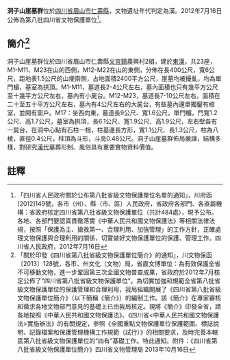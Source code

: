 {{msg:四川省文物保護單位
|名稱 = 洞子山崖墓群
|編號 = 84
|圖片 = 
|級別 = S8
|分類 = 
|時代 = [[漢代|漢代]]
|地点 = [[四川省|四川省]][[眉山市|眉山市]][[仁壽縣|仁壽縣]]
|坐標 =
|登錄 = 2012年7月16日
}}
'''洞子山崖墓群'''位於[[四川省|四川省]][[眉山市|眉山市]][[仁壽縣|仁壽縣]]，文物遺址年代判定為漢。2012年7月16日公佈為第八批四川省文物保護單位<ref>「四川省人民政府關於公布第八批省級文物保護單位名單的通知」，川府函[2012]149號，各市（州）、縣（市、區）人民政府，省政府各部門、各直屬機構：省政府核定四川省第八批省級文物保護單位（共計484處），現予公布。各地、各部門要認真貫徹落實《中華人民共和國文物保護法》等相關法律法規，按照「保護為主、搶救第一、合理利用、加強管理」的工作方針，正確處理文物保護與合理利用的關係，切實做好文物保護單位的保護、管理工作。四川省人民政府，2012年7月16日</ref>。
== 簡介<ref>「關於印發《四川省第八批省級文物保護單位簡介》的通知」，川文物保函〔2013〕128號，各市、州文化（文物）局，省直文博單位：為有效保護全省不可移動文物，進一步鞏固第三次全國文物普查成果，省政府於2012年7月核定公佈了“四川省第八批省級文物保護單位”。為切實加強和規範全省第八批省級文物保護單位的保護管理和合理利用，我局組織開展了《四川省第八批省級文物保護單位簡介》（以下簡稱《簡介》）的編制工作。該《簡介》在專家審核和徵求各地文物部門意見的基礎上已由我局核定。現將《簡介》印發全省，請各地按照《中華人民共和國文物保護法》、《四川省<中華人民共和國文物保護法>實施辦法》的有關規定，參照《全國重點文物保護單位保護範圍、標誌說明、記錄檔案和保護管理機構工作規範（試行）》的相關要求，及時完善本轄區第八批省級文物保護單位的“四有”基礎工作。特此通知。附件：《四川省第八批省級文物保護單位簡介》四川省文物管理局  2013年10月16日</ref> ==
洞子山崖墓群位於四川省眉山市仁壽縣[[文宮鎮|文宮鎮]]農興村2組，建於[[東漢|東漢]]，共23座，M1-M11、M23在山的西側，M12-M22在山的東側，分佈在長400公尺，寬6公尺，距地表1.5公尺的山埂兩側，占地面積2400平方公尺，崖墓均被擾亂，均為單門楣，基室為拱頂。M1-M11，墓道長2-4公尺左右，墓內面積也只有幾平方公尺至十幾平方公尺左右，墓內有小屍台。M12-M23，墓道長7-10公尺左右，面積在二十至五十平方公尺左右，墓內有4公尺左右的大屍台，有些墓內還單獨鑿有棺室，並開有窗戶。M17：坐西向東，墓道長9公尺、寬1.6公尺，單門楣，門寬1.2公尺、高1.7公尺，墓室為拱頂，長6.1公尺、寬1.9公尺、高1.9公尺，左右壁各有一屍台，在洞中心點有石柱一根，柱基邊長方形，寬1.1公尺、長1.3公尺，柱為八棱，直徑0.4公尺，柱頂為斗形，斗高0.48公尺。洞子山崖墓群佈局嚴謹，結構多樣，對研究[[漢代|漢代]]墓葬形制、風俗具有重要實物資料價值。
==註釋==
{{reflist}}